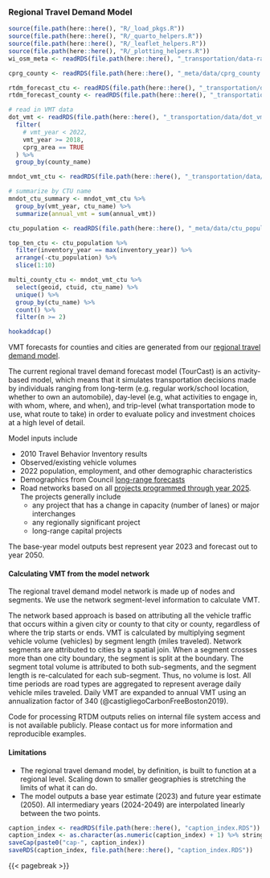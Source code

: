 ### Regional Travel Demand Model

```r
source(file.path(here::here(), "R/_load_pkgs.R"))
source(file.path(here::here(), "R/_quarto_helpers.R"))
source(file.path(here::here(), "R/_leaflet_helpers.R"))
source(file.path(here::here(), "R/_plotting_helpers.R"))
wi_osm_meta <- readRDS(file.path(here::here(), "_transportation/data-raw/wisdot/wi_osm_meta.RDS"))

cprg_county <- readRDS(file.path(here::here(), "_meta/data/cprg_county.RDS"))

rtdm_forecast_ctu <- readRDS(file.path(here::here(), "_transportation/data/rtdm_forecast_ctu.RDS"))
rtdm_forecast_county <- readRDS(file.path(here::here(), "_transportation/data/rtdm_forecast_county.RDS"))

# read in VMT data
dot_vmt <- readRDS(file.path(here::here(), "_transportation/data/dot_vmt.RDS")) %>%
  filter(
    # vmt_year < 2022,
    vmt_year >= 2018,
    cprg_area == TRUE
  ) %>%
  group_by(county_name)

mndot_vmt_ctu <- readRDS(file.path(here::here(), "_transportation/data/mndot_vmt_ctu.RDS"))

# summarize by CTU name
mndot_ctu_summary <- mndot_vmt_ctu %>%
  group_by(vmt_year, ctu_name) %>%
  summarize(annual_vmt = sum(annual_vmt))

ctu_population <- readRDS(file.path(here::here(), "_meta/data/ctu_population.RDS"))

top_ten_ctu <- ctu_population %>%
  filter(inventory_year == max(inventory_year)) %>%
  arrange(-ctu_population) %>%
  slice(1:10)

multi_county_ctu <- mndot_vmt_ctu %>%
  select(geoid, ctuid, ctu_name) %>%
  unique() %>%
  group_by(ctu_name) %>%
  count() %>%
  filter(n >= 2)

hookaddcap()
```

VMT forecasts for counties and cities are generated from our [regional travel demand model](https://metrocouncil.org/Transportation/Performance/Travel-Forecasting.aspx). 

The current regional travel demand forecast model (TourCast) is an activity-based model, which means that it simulates transportation decisions made by individuals ranging from long-term (e.g. regular work/school location, whether to own an automobile), day-level (e.g, what activities to engage in, with whom, where, and when), and trip-level (what transportation mode to use, what route to take) in order to evaluate policy and investment choices  at a high level of detail.

Model inputs include

- 2010 Travel Behavior Inventory results
- Observed/existing vehicle volumes
- 2022 population, employment, and other demographic characteristics
- Demographics from Council [long-range forecasts](https://metrocouncil.org/Data-and-Maps/Research-and-Data/Thrive-2040-Forecasts.aspx) 
- Road networks based on all [projects programmed through year 2025](https://metrocouncil.org/Planning/Imagine-2050/Policy-Plan-Index/Imagine-2050-Accessible-PDFs/Transportation-Policy-Plan/Long-Range-Capital-Project-Lists.aspx.). The projects generally include
  - any project that has a change in capacity (number of lanes) or major interchanges
  - any regionally significant project
  - long-range capital projects 

The base-year model outputs best represent year 2023 and forecast out to year 2050. 

#### Calculating VMT from the model network

The regional travel demand model network is made up of nodes and segments. We use the network segment-level information to calculate VMT. 

The network based approach is based on attributing all the vehicle traffic that occurs within a given city or county to that city or county, regardless of where the trip starts or ends. VMT is calculated by multiplying segment vehicle volume (vehicles) by segment length (miles traveled). Network segments are attributed to cities by a spatial join. When a segment crosses more than one city boundary, the segment is split at the boundary. The segment total volume is attributed to both sub-segments, and the segment length is re-calculated for each sub-segment. Thus, no volume is lost. All time periods are road types are aggregated to represent average daily vehicle miles traveled. Daily VMT are expanded to annual VMT using an annualization factor of 340 (@castigliegoCarbonFreeBoston2019).   

Code for processing RTDM outputs relies on internal file system access and is not available publicly. Please contact us for more information and reproducible examples. 

<!-- Potentially add forecasting vmt quarto doc as appendix here -->

#### Limitations

- The regional travel demand model, by definition, is built to function at a regional level. Scaling down to smaller geographies is stretching the limits of what it can do.
- The model outputs a base year estimate (2023) and future year estimate (2050). All intermediary years (2024-2049) are interpolated linearly between the two points. 

<!-- - We may want to consider using non-permanent counters and/or counters from just outside the study region to increase the total number of calibration roads.  -->


<!-- ### Data dictionaries -->

<!-- ```{r tbl-dot-vmt-meta} -->
<!-- #| tbl-cap: "County vehicle miles traveled metadata" -->
<!-- #| out-width: "95%" -->
<!-- dot_vmt_meta <- readRDS(file.path(here::here(), "_transportation/data/dot_vmt_meta.RDS")) -->

<!-- dot_vmt_meta %>% -->
<!--   gt() %>% -->
<!--   gt::opt_row_striping() %>% -->
<!--   tab_style( -->
<!--     style = cell_text(weight = "bold"), -->
<!--     locations = cells_column_labels() -->
<!--   ) %>% -->
<!--   gt::as_raw_html() -->
<!-- ``` -->


```r
caption_index <- readRDS(file.path(here::here(), "caption_index.RDS"))
caption_index <- as.character(as.numeric(caption_index) + 1) %>% stringr::str_pad(width = 2, side = "left", pad = "0")
saveCap(paste0("cap-", caption_index))
saveRDS(caption_index, file.path(here::here(), "caption_index.RDS"))
```
{{< pagebreak >}}
